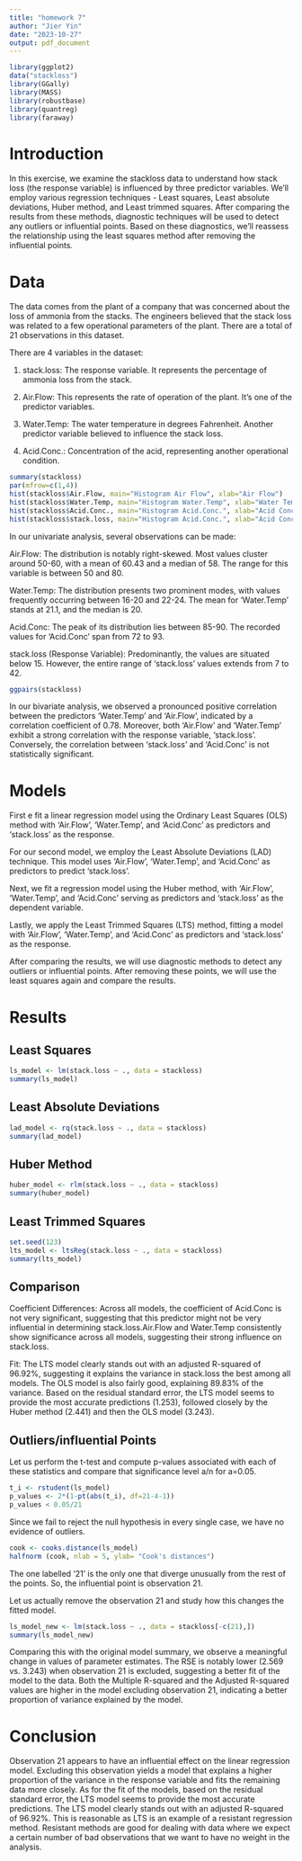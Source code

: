 ```yaml
---
title: "homework 7"
author: "Jier Yin"
date: "2023-10-27"
output: pdf_document
---
```

```r
library(ggplot2)
data("stackloss")
library(GGally)
library(MASS)
library(robustbase)
library(quantreg)
library(faraway)
```
# Introduction
In this exercise, we examine the stackloss data to understand how stack loss (the response variable) is influenced by three predictor variables. We'll employ various regression techniques - Least squares, Least absolute deviations, Huber method, and Least trimmed squares. After comparing the results from these methods, diagnostic techniques will be used to detect any outliers or influential points. Based on these diagnostics, we'll reassess the relationship using the least squares method after removing the influential points. 

# Data
The data comes from the plant of a company that was concerned about the loss of ammonia from the stacks. The engineers believed that the stack loss was related to a few operational parameters of the plant. There are a total of 21 observations in this dataset.

There are 4 variables in the dataset:

1. stack.loss: The response variable. It represents the percentage of ammonia loss from the stack.

2. Air.Flow: This represents the rate of operation of the plant. It's one of the predictor variables.

3. Water.Temp: The water temperature in degrees Fahrenheit. Another predictor variable believed to influence the stack loss.

4. Acid.Conc.: Concentration of the acid, representing another operational condition.
```r
summary(stackloss)
par(mfrow=c(1,4))
hist(stackloss$Air.Flow, main="Histogram Air Flow", xlab="Air Flow")
hist(stackloss$Water.Temp, main="Histogram Water.Temp", xlab="Water Temp")
hist(stackloss$Acid.Conc., main="Histogram Acid.Conc.", xlab="Acid Conc.")
hist(stackloss$stack.loss, main="Histogram Acid.Conc.", xlab="Acid Conc.")
```

In our univariate analysis, several observations can be made:

Air.Flow: The distribution is notably right-skewed. Most values cluster around 50-60, with a mean of 60.43 and a median of 58. The range for this variable is between 50 and 80.

Water.Temp: The distribution presents two prominent modes, with values frequently occurring between 16-20 and 22-24. The mean for 'Water.Temp' stands at 21.1, and the median is 20.

Acid.Conc: The peak of its distribution lies between 85-90. The recorded values for 'Acid.Conc' span from 72 to 93.

stack.loss (Response Variable): Predominantly, the values are situated below 15. However, the entire range of 'stack.loss' values extends from 7 to 42.

```r
ggpairs(stackloss)
```

In our bivariate analysis, we observed a pronounced positive correlation between the predictors 'Water.Temp' and 'Air.Flow', indicated by a correlation coefficient of 0.78. Moreover, both 'Air.Flow' and 'Water.Temp' exhibit a strong correlation with the response variable, 'stack.loss'. Conversely, the correlation between 'stack.loss' and 'Acid.Conc' is not statistically significant.

# Models
First e fit a linear regression model using the Ordinary Least Squares (OLS) method with 'Air.Flow', 'Water.Temp', and 'Acid.Conc' as predictors and 'stack.loss' as the response. 

For our second model, we employ the Least Absolute Deviations (LAD) technique. This model uses 'Air.Flow', 'Water.Temp', and 'Acid.Conc' as predictors to predict 'stack.loss'. 

Next, we fit a regression model using the Huber method, with 'Air.Flow', 'Water.Temp', and 'Acid.Conc' serving as predictors and 'stack.loss' as the dependent variable. 

Lastly, we apply the Least Trimmed Squares (LTS) method, fitting a model with 'Air.Flow', 'Water.Temp', and 'Acid.Conc' as predictors and 'stack.loss' as the response.

After comparing the results, we will use diagnostic methods to detect any outliers or influential points. After removing these points, we will use the least squares again and compare the results.

# Results
## Least Squares
```r
ls_model <- lm(stack.loss ~ ., data = stackloss)
summary(ls_model)
```

## Least Absolute Deviations
```r
lad_model <- rq(stack.loss ~ ., data = stackloss)
summary(lad_model)
```

## Huber Method
```r
huber_model <- rlm(stack.loss ~ ., data = stackloss)
summary(huber_model)
```

## Least Trimmed Squares
```r
set.seed(123)
lts_model <- ltsReg(stack.loss ~ ., data = stackloss)
summary(lts_model)
```

## Comparison

Coefficient Differences: Across all models, the coefficient of Acid.Conc is not very significant, suggesting that this predictor might not be very influential in determining stack.loss.Air.Flow and Water.Temp consistently show significance across all models, suggesting their strong influence on stack.loss.

Fit: The LTS model clearly stands out with an adjusted R-squared of 96.92%, suggesting it explains the variance in stack.loss the best among all models. The OLS model is also fairly good, explaining 89.83% of the variance. Based on the residual standard error, the LTS model seems to provide the most accurate predictions (1.253), followed closely by the Huber method (2.441) and then the OLS model (3.243).

## Outliers/influential Points

Let us perform the t-test and compute p-values associated with each of these statistics and compare that significance level a/n for a=0.05.
```r
t_i <- rstudent(ls_model)
p_values <- 2*(1-pt(abs(t_i), df=21-4-1))
p_values < 0.05/21
```

Since we fail to reject the null hypothesis in every single case, we have no evidence of outliers.

```r
cook <- cooks.distance(ls_model)
halfnorm (cook, nlab = 5, ylab= "Cook's distances")
```
The one labelled '21' is the only one that diverge unusually from the rest of the points. So, the influential point is observation 21.

Let us actually remove the observation 21 and study how this changes the fitted model.

```r
ls_model_new <- lm(stack.loss ~ ., data = stackloss[-c(21),])
summary(ls_model_new)
```

Comparing this with the original model summary, we observe a meaningful change in values of parameter estimates. The RSE is notably lower (2.569 vs. 3.243) when observation 21 is excluded, suggesting a better fit of the model to the data.
Both the Multiple R-squared and the Adjusted R-squared values are higher in the model excluding observation 21, indicating a better proportion of variance explained by the model.


# Conclusion

Observation 21 appears to have an influential effect on the linear regression model. Excluding this observation yields a model that explains a higher proportion of the variance in the response variable and fits the remaining data more closely. As for the fit of the models, based on the residual standard error, the LTS model seems to provide the most accurate predictions. The LTS model clearly stands out with an adjusted R-squared of 96.92%. This is reasonable as LTS is an example of a resistant regression method. Resistant methods are good for dealing with data where we expect a certain number of bad observations that we want to have no weight in the analysis.
